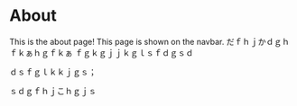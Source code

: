 # About

This is the about page! This page is shown on the navbar.
だｆｈｊかｄｇｈｆｋぁｈｇｆｋぁ
ｆｇｋｇｊｊｋｇｌｓｆｄｇｓｄ

ｄｓｆｇｌｋｋｊｇｓ；


ｓｄｇｆｈｊこｈｇｊｓ
